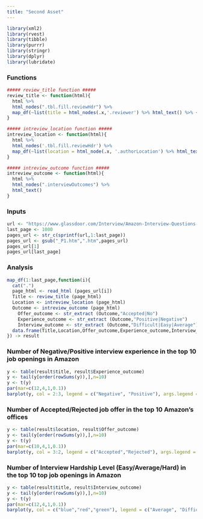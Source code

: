```yaml
---
title: "Second Asset"
---
```


```r
library(xml2)
library(rvest)
library(tibble)
library(purrr)
library(stringr)
library(dplyr)
library(lubridate)
```

### Functions
```r
##### review_title function ##### 
review_title <- function(html){
  html %>%
  html_nodes(".tbl.fill.reviewHdr") %>%
  map_df(~list(title = html_nodes(.x,'.reviewer') %>% html_text() %>% {if(length(.) == 0) NA else .}))
}

##### intreview_location function ##### 
intreview_location <- function(html){
  html %>%
  html_nodes('.tbl.fill.reviewHdr') %>%
  map_df(~list(location = html_node(.x, '.authorLocation') %>% html_text() %>% {if(length(.) == 0) NA else .}))
}

##### intreview_outcome function ##### 
intreview_outcome <- function(html){
  html %>%
  html_nodes(".interviewOutcomes") %>%
  html_text()
}
```

### Inputs
```r
url <- "https://www.glassdoor.com/Interview/Amazon-Interview-Questions-E6036_P%d.htm"
last_page <- 1000
pages_url <- str_c(sprintf(url,1:last_page))
pages_url <- gsub("_P1.htm",".htm",pages_url)
pages_url[1]
pages_url[last_page]
```

### Analysis
```r
map_df(1:last_page,function(i){
  cat(".")
  page_html <- read_html (pages_url[i])
  Title <- review_title (page_html)
  Location <- intreview_location (page_html)
  Outcome <- intreview_outcome (page_html)
    Offer_outcome <- str_extract (Outcome,"Accepted|No")
    Experience_outcome <- str_extract (Outcome,"Positive|Negative")
    Interview_outcome <- str_extract (Outcome,"Difficult|Easy|Average")
  data.frame(Title,Location,Offer_outcome,Experience_outcome,Interview_outcome,stringsAsFactors = FALSE)
}) -> result
```

### Number of Negative/Positive interview experience in the top 10 job openings in Amazon
```r
y <- table(result$title, result$Experience_outcome)
y <- tail(y[order(rowSums(y)),],n=10)
y <- t(y)
par(mar=c(12,4,1,0.1))
barplot(y, col = 2:3, legend = c("Negative", "Positive"), args.legend = list(x ='top'), ylab = "Counts", cex.axis=1.0, cex.name=0.9, las=2, lwd=2, beside=TRUE)
```

### Number of Accepted/Rejected job offer in the top 10 Amazon's offices
```r
y <- table(result$location, result$Offer_outcome)
y <- tail(y[order(rowSums(y)),],n=10)
y <- t(y)
par(mar=c(10,4,1,0.1))
barplot(y, col = 3:2, legend = c("Accepted","Rejected"), args.legend = list(x ='top'), ylab = "Counts", cex.axis=1.0, cex.name=0.9, las=2, lwd=2, beside=TRUE)
```

### Number of Interview Hardship Level (Easy/Average/Hard) in the top 10 top job openings in Amazon
```r
y <- table(result$title, result$Interview_outcome)
y <- tail(y[order(rowSums(y)),],n=10)
y <- t(y)
par(mar=c(12,4,1,0.1))
barplot(y, col = c("blue","red","green"), legend = c("Average", "Difficult", "Easy"), args.legend = list(x ='top'), ylab = "Counts", cex.axis=1.0, cex.name=0.9, las=2, lwd=2, beside=TRUE)
```